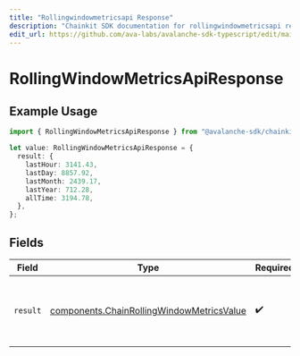 ```yaml
---
title: "Rollingwindowmetricsapi Response"
description: "Chainkit SDK documentation for rollingwindowmetricsapi response"
edit_url: https://github.com/ava-labs/avalanche-sdk-typescript/edit/main/chainkit/docs/models/components/rollingwindowmetricsapiresponse.md
---
```


# RollingWindowMetricsApiResponse

## Example Usage

```typescript
import { RollingWindowMetricsApiResponse } from "@avalanche-sdk/chainkit/models/components";

let value: RollingWindowMetricsApiResponse = {
  result: {
    lastHour: 3141.43,
    lastDay: 8857.92,
    lastMonth: 2439.17,
    lastYear: 712.28,
    allTime: 3194.78,
  },
};
```

## Fields

| Field                                                                                                  | Type                                                                                                   | Required                                                                                               | Description                                                                                            |
| ------------------------------------------------------------------------------------------------------ | ------------------------------------------------------------------------------------------------------ | ------------------------------------------------------------------------------------------------------ | ------------------------------------------------------------------------------------------------------ |
| `result`                                                                                               | [components.ChainRollingWindowMetricsValue](https://github.com/ava-labs/avalanche-sdk-typescript/blob/main/chainkit/models/components/chainrollingwindowmetricsvalue.md) | :heavy_check_mark:                                                                                     | Array of current metrics values for different windows.                                                 |